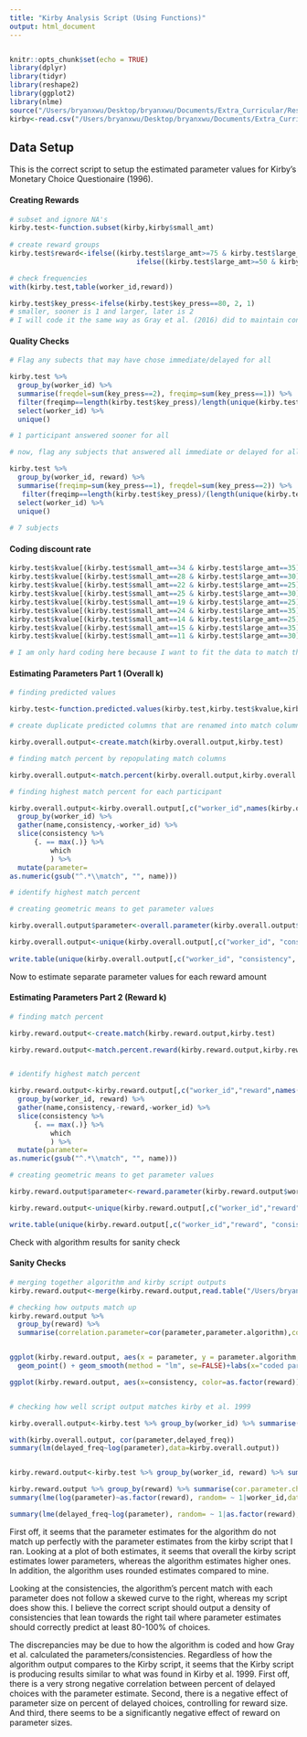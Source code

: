 ```yaml
---
title: "Kirby Analysis Script (Using Functions)"
output: html_document
---
```

```r

```

```r
knitr::opts_chunk$set(echo = TRUE)
library(dplyr)
library(tidyr)
library(reshape2)
library(ggplot2)
library(nlme)
source("/Users/bryanxwu/Desktop/bryanxwu/Documents/Extra_Curricular/Research/Poldrack Lab/Practice/R-Practice-/Kirby/myfunctions.R")
kirby<-read.csv("/Users/bryanxwu/Desktop/bryanxwu/Documents/Extra_Curricular/Research/Poldrack Lab/Practice/R-Practice-/Kirby/kirby.csv")
```


## Data Setup

This is the correct script to setup the estimated parameter values for Kirby's Monetary Choice Questionaire (1996).  

#### Creating Rewards
```r

# subset and ignore NA's
kirby.test<-function.subset(kirby,kirby$small_amt)
  
# create reward groups
kirby.test$reward<-ifelse((kirby.test$large_amt>=75 & kirby.test$large_amt<=85),3,
                               ifelse((kirby.test$large_amt>=50 & kirby.test$large_amt<=60),2,1))

# check frequencies 
with(kirby.test,table(worker_id,reward))

kirby.test$key_press<-ifelse(kirby.test$key_press==80, 2, 1)
# smaller, sooner is 1 and larger, later is 2
# I will code it the same way as Gray et al. (2016) did to maintain consistency
``` 

#### Quality Checks
```r

# Flag any subects that may have chose immediate/delayed for all

kirby.test %>%
  group_by(worker_id) %>%
  summarise(freqdel=sum(key_press==2), freqimp=sum(key_press==1)) %>%
  filter(freqimp==length(kirby.test$key_press)/length(unique(kirby.test$worker_id))|freqdel==length(kirby.test$key_press)/length(unique(kirby.test$worker_id))) %>%
  select(worker_id) %>%
  unique()

# 1 participant answered sooner for all 

# now, flag any subjects that answered all immediate or delayed for all trials in at least one of the reward sizes 

kirby.test %>%
  group_by(worker_id, reward) %>%
  summarise(freqimp=sum(key_press==1), freqdel=sum(key_press==2)) %>%
   filter(freqimp==length(kirby.test$key_press)/(length(unique(kirby.test$worker_id))*length(unique(kirby.test$reward)))|freqdel==length(kirby.test$key_press)/(length(unique(kirby.test$worker_id))*length(unique(kirby.test$reward)))) %>%
  select(worker_id) %>%
  unique()
  
# 7 subjects
```

#### Coding discount rate 
```r
kirby.test$kvalue[(kirby.test$small_amt==34 & kirby.test$large_amt==35)|(kirby.test$small_amt==54 & kirby.test$large_amt==55)|(kirby.test$small_amt==78&kirby.test$large_amt==80)]<-0.00016
kirby.test$kvalue[(kirby.test$small_amt==28 & kirby.test$large_amt==30)|(kirby.test$small_amt==47 & kirby.test$large_amt==50)|(kirby.test$small_amt==80 & kirby.test$large_amt==85)]<-0.00040
kirby.test$kvalue[(kirby.test$small_amt==22 & kirby.test$large_amt==25)|(kirby.test$small_amt==54 & kirby.test$large_amt==60)|(kirby.test$small_amt==67 &kirby.test$large_amt==75)]<-0.0010
kirby.test$kvalue[(kirby.test$small_amt==25 & kirby.test$large_amt==30)|(kirby.test$small_amt==49 & kirby.test$large_amt==60)|(kirby.test$small_amt==69&kirby.test$large_amt==85)]<-0.0025
kirby.test$kvalue[(kirby.test$small_amt==19 & kirby.test$large_amt==25)|(kirby.test$small_amt==40& kirby.test$large_amt==55)|(kirby.test$small_amt==55&kirby.test$large_amt==75)]<-0.0060
kirby.test$kvalue[(kirby.test$small_amt==24 & kirby.test$large_amt==35)|(kirby.test$small_amt==34 & kirby.test$large_amt==50)|(kirby.test$small_amt==54&kirby.test$large_amt==80)]<-0.016
kirby.test$kvalue[(kirby.test$small_amt==14 & kirby.test$large_amt==25)|(kirby.test$small_amt==27 & kirby.test$large_amt==50)|(kirby.test$small_amt==41&kirby.test$large_amt==75)]<-0.041
kirby.test$kvalue[(kirby.test$small_amt==15 & kirby.test$large_amt==35)|(kirby.test$small_amt==25 & kirby.test$large_amt==60)|(kirby.test$small_amt==33&kirby.test$large_amt==80)]<-0.10
kirby.test$kvalue[(kirby.test$small_amt==11 & kirby.test$large_amt==30)|(kirby.test$small_amt==20 & kirby.test$large_amt==55)|(kirby.test$small_amt==31&kirby.test$large_amt==85)]<-0.25

# I am only hard coding here because I want to fit the data to match the kirby 2009 paper. In the future, I will make sure to use the hyperbolic function and round 

```

#### Estimating Parameters Part 1 (Overall k)
```r
# finding predicted values 

kirby.test<-function.predicted.values(kirby.test,kirby.test$kvalue,kirby.test$large_amt,kirby.test$later_del,kirby.test$small_amt)

# create duplicate predicted columns that are renamed into match columns

kirby.overall.output<-create.match(kirby.overall.output,kirby.test)

# finding match percent by repopulating match columns

kirby.overall.output<-match.percent(kirby.overall.output,kirby.overall.output$worker_id,kirby.overall.output$key_press)

# finding highest match percent for each participant

kirby.overall.output<-kirby.overall.output[,c("worker_id",names(kirby.overall.output[grep("match",colnames(kirby.overall.output))]))] %>% 
  group_by(worker_id) %>%
  gather(name,consistency,-worker_id) %>%
  slice(consistency %>%
      {. == max(.)} %>%
          which
          ) %>%
  mutate(parameter=
as.numeric(gsub("^.*\\match", "", name)))

# identify highest match percent  

# creating geometric means to get parameter values 

kirby.overall.output$parameter<-overall.parameter(kirby.overall.output$worker_id,kirby.overall.output$parameter)

kirby.overall.output<-unique(kirby.overall.output[,c("worker_id", "consistency", "parameter")])
  
write.table(unique(kirby.overall.output[,c("worker_id", "consistency", "parameter")]), file="/Users/bryanxwu/Desktop/bryanxwu/Documents/Extra_Curricular/Research/Poldrack Lab/Practice/R-Practice-/Kirby/Overall_Parameters", row.names=FALSE)


```

Now to estimate separate parameter values for each reward amount 

#### Estimating Parameters Part 2 (Reward k)
``` r

# finding match percent 

kirby.reward.output<-create.match(kirby.reward.output,kirby.test)

kirby.reward.output<-match.percent.reward(kirby.reward.output,kirby.reward.output$worker_id,kirby.reward.output$reward,kirby.reward.output$key_press)


# identify highest match percent

kirby.reward.output<-kirby.reward.output[,c("worker_id","reward",names(kirby.reward.output[grep("match",colnames(kirby.reward.output))]))] %>% 
  group_by(worker_id, reward) %>%
  gather(name,consistency,-reward,-worker_id) %>%
  slice(consistency %>%
      {. == max(.)} %>%
          which
          ) %>%
  mutate(parameter=
as.numeric(gsub("^.*\\match", "", name)))

# creating geometric means to get parameter values 

kirby.reward.output$parameter<-reward.parameter(kirby.reward.output$worker_id,kirby.reward.output$reward,kirby.reward.output$parameter)

kirby.reward.output<-unique(kirby.reward.output[,c("worker_id","reward", "consistency","parameter")])

write.table(unique(kirby.reward.output[,c("worker_id","reward", "consistency","parameter")]), file="/Users/bryanxwu/Desktop/bryanxwu/Documents/Extra_Curricular/Research/Poldrack Lab/Practice/R-Practice-/Kirby/Reward_Parameters", row.names=FALSE)


```

Check with algorithm results for sanity check

#### Sanity Checks
``` r
# merging together algorithm and kirby script outputs 
kirby.reward.output<-merge(kirby.reward.output,read.table("/Users/bryanxwu/Desktop/bryanxwu/Documents/Extra_Curricular/Research/Poldrack Lab/Practice/R-Practice-/Kirby/MCQ_Syntax/MCQindices.txt", header=TRUE),by=c("worker_id","reward"))

# checking how outputs match up 
kirby.reward.output %>%
  group_by(reward) %>%
  summarise(correlation.parameter=cor(parameter,parameter.algorithm),correlation.consistency=cor(consistency,consistency.algorithm))


ggplot(kirby.reward.output, aes(x = parameter, y = parameter.algorithm,color = as.factor(reward))) + 
  geom_point() + geom_smooth(method = "lm", se=FALSE)+labs(x="coded parameter", y="algorithm parameter")+geom_abline(slope=1)

ggplot(kirby.reward.output, aes(x=consistency, color=as.factor(reward)))+geom_density()


# checking how well script output matches kirby et al. 1999

kirby.overall.output<-kirby.test %>% group_by(worker_id) %>% summarise(delayed_freq=sum(key_press-1)/n()) %>% left_join(kirby.overall.output, by="worker_id")

with(kirby.overall.output, cor(parameter,delayed_freq))
summary(lm(delayed_freq~log(parameter),data=kirby.overall.output))


kirby.reward.output<-kirby.test %>% group_by(worker_id, reward) %>% summarise(delayed_freq=sum(key_press-1)/n()) %>% left_join(kirby.reward.output, by=c("worker_id","reward"))

kirby.reward.output %>% group_by(reward) %>% summarise(cor.parameter.choice=cor(parameter,delayed_freq))
summary(lme(log(parameter)~as.factor(reward), random= ~ 1|worker_id,data=kirby.reward.output))

summary(lme(delayed_freq~log(parameter), random= ~ 1|as.factor(reward),data=kirby.reward.output))


```
First off, it seems that the parameter estimates for the algorithm do not match up perfectly with the parameter estimates from the kirby script that I ran. Looking at a plot of both estimates, it seems that overall the kirby script estimates lower parameters, whereas the algorithm estimates higher ones. In addition, the algorithm uses rounded estimates compared to mine.

Looking at the consistencies, the algorithm's percent match with each parameter does not follow a skewed curve to the right, whereas my script does show this. I believe the correct script should output a density of consistencies that lean towards the right tail where parameter estimates should correctly predict at least 80-100% of choices. 

The discrepancies may be due to how the algorithm is coded and how Gray et al. calculated the parameters/consistencies. Regardless of how the algorithm output compares to the Kirby script, it seems that the Kirby script is producing results similar to what was found in Kirby et al. 1999. First off, there is a very strong negative correlation between percent of delayed choices with the parameter estimate. Second, there is a negative effect of parameter size on percent of delayed choices, controlling for reward size. And third, there seems to be a significantly negative effect of reward on parameter sizes. 

